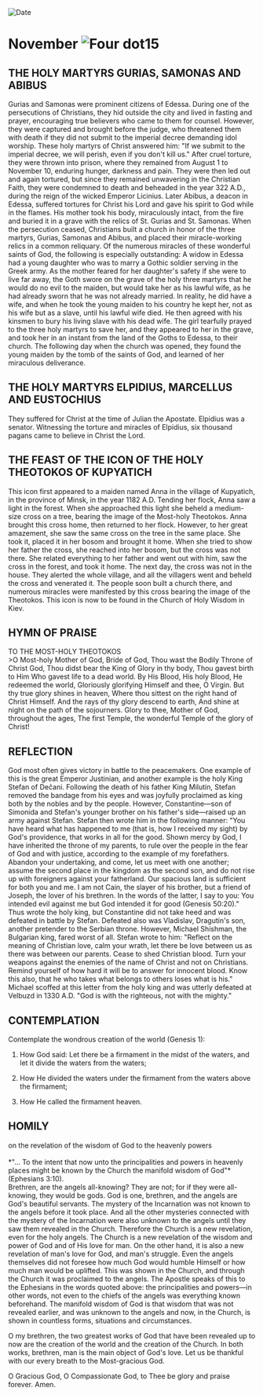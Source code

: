 
<RunningHead />
<Image src="/title-imprint.png" height={68} width={50} alt="Date" className="title-imprint"/>

# <div id="date">November <Image className="four-dot" src="/four-dot.png" height={15} width={15} alt="Four dot" />15</div>

## THE HOLY MARTYRS GURIAS, SAMONAS AND ABIBUS

Gurias and Samonas were prominent citizens of Edessa. During one of the persecutions of Christians, they hid outside the city and lived in fasting and prayer, encouraging true believers who came to them for counsel. However, they were captured and brought before the judge, who threatened them with death if they did not submit to the imperial decree demanding idol worship. These holy martyrs of Christ answered him: "If we submit to the imperial decree, we will perish, even if you don't kill us." After cruel torture, they were thrown into prison, where they remained from August 1 to November 10, enduring hunger, darkness and pain. They were then led out and again tortured, but since they remained unwavering in the Christian Faith, they were condemned to death and beheaded in the year 322 A.D., during the reign of the wicked Emperor Licinius. Later Abibus, a deacon in Edessa, suffered tortures for Christ his Lord and gave his spirit to God while in the flames. His mother took his body, miraculously intact, from the fire and buried it in a grave with the relics of St. Gurias and St. Samonas. When the persecution ceased, Christians built a church in honor of the three martyrs, Gurias, Samonas and Abibus, and placed their miracle-working relics in a common reliquary. Of the numerous miracles of these wonderful saints of God, the following is especially outstanding: A widow in Edessa had a young daughter who was to marry a Gothic soldier serving in the Greek army. As the mother feared for her daughter's safety if she were to live far away, the Goth swore on the grave of the holy three martyrs that he would do no evil to the maiden, but would take her as his lawful wife, as he had already sworn that he was not already married. In reality, he did have a wife, and when he took the young maiden to his country he kept her, not as his wife but as a slave, until his lawful wife died. He then agreed with his kinsmen to bury his living slave with his dead wife. The girl tearfully prayed to the three holy martyrs to save her, and they appeared to her in the grave, and took her in an instant from the land of the Goths to Edessa, to their church. The following day when the church was opened, they found the young maiden by the tomb of the saints of God, and learned of her miraculous deliverance.

## THE HOLY MARTYRS ELPIDIUS, MARCELLUS AND EUSTOCHIUS

They suffered for Christ at the time of Julian the Apostate. Elpidius was a senator. Witnessing the torture and miracles of Elpidius, six thousand pagans came to believe in Christ the Lord.

## THE FEAST OF THE ICON OF THE HOLY THEOTOKOS OF KUPYATICH

This icon first appeared to a maiden named Anna in the village of Kupyatich, in the province of Minsk, in the year 1182 A.D. Tending her flock, Anna saw a light in the forest. When she approached this light she beheld a medium-size cross on a tree, bearing the image of the Most-holy Theotokos. Anna brought this cross home, then returned to her flock. However, to her great amazement, she saw the same cross on the tree in the same place. She took it, placed it in her bosom and brought it home. When she tried to show her father the cross, she reached into her bosom, but the cross was not there. She related everything to her father and went out with him, saw the cross in the forest, and took it home. The next day, the cross was not in the house. They alerted the whole village, and all the villagers went and beheld the cross and venerated it. The people soon built a church there, and numerous miracles were manifested by this cross bearing the image of the Theotokos. This icon is now to be found in the Church of Holy Wisdom in Kiev.


## HYMN OF PRAISE
<div style={{textAlign:'center', color:'crimson', fontWeight:'bold'}}>
TO THE MOST-HOLY THEOTOKOS
</div>
>O Most-holy Mother of God, Bride of God,  
Thou wast the Bodily Throne of Christ God,  
Thou didst bear the King of Glory in thy body,  
Thou gavest birth to Him Who gavest life to a dead world.  
By His Blood, His holy Blood, He redeemed the world,  
Gloriously glorifying Himself and thee, O Virgin.  
But thy true glory shines in heaven,  
Where thou sittest on the right hand of Christ Himself.  
And the rays of thy glory descend to earth,  
And shine at night on the path of the sojourners.  
Glory to thee, Mother of God, throughout the ages,  
The first Temple, the wonderful Temple of the glory of Christ!  


## REFLECTION

God most often gives victory in battle to the peacemakers. One example of this is the great Emperor Justinian, and another example is the holy King Stefan of Dečani. Following the death of his father King Milutin, Stefan removed the bandage from his eyes and was joyfully proclaimed as king both by the nobles and by the people. However, Constantine—son of Simonida and Stefan's younger brother on his father's side—raised up an army against Stefan. Stefan then wrote him in the following manner: "You have heard what has happened to me (that is, how I received my sight) by God's providence, that works in all for the good. Shown mercy by God, I have inherited the throne of my parents, to rule over the people in the fear of God and with justice, according to the example of my forefathers. Abandon your undertaking, and come, let us meet with one another; assume the second place in the kingdom as the second son, and do not rise up with foreigners against your fatherland. Our spacious land is sufficient for both you and me. I am not Cain, the slayer of his brother, but a friend of Joseph, the lover of his brethren. In the words of the latter, I say to you: You intended evil against me but God intended it for good (Genesis 50:20)." Thus wrote the holy king, but Constantine did not take heed and was defeated in battle by Stefan. Defeated also was Vladislav, Dragutin's son, another pretender to the Serbian throne. However, Michael Shishman, the Bulgarian king, fared worst of all. Stefan wrote to him: "Reflect on the meaning of Christian love, calm your wrath, let there be love between us as there was between our parents. Cease to shed Christian blood. Turn your weapons against the enemies of the name of Christ and not on Christians. Remind yourself of how hard it will be to answer for innocent blood. Know this also, that he who takes what belongs to others loses what is his." Michael scoffed at this letter from the holy king and was utterly defeated at Velbuzd in 1330 A.D. "God is with the righteous, not with the mighty."


## CONTEMPLATION

Contemplate the wondrous creation of the world (Genesis 1):

1. How God said: Let there be a firmament in the midst of the waters, and let it divide the waters from the waters;

2. How He divided the waters under the firmament from the waters above the firmament;

3. How He called the firmament heaven.


## HOMILY
<div style={{textAlign:'center', color:'crimson', fontWeight:'bold'}}>
on the revelation of the wisdom of God to the heavenly powers
</div>
<br />
<div style={{textAlign:'right'}}>
*"… To the intent that now unto the principalities and powers in heavenly places might be known by the Church the manifold wisdom of God"* (Ephesians 3:10).
</div>
Brethren, are the angels all-knowing? They are not; for if they were all-knowing, they would be gods. God is one, brethren, and the angels are God's beautiful servants. The mystery of the Incarnation was not known to the angels before it took place. And all the other mysteries connected with the mystery of the Incarnation were also unknown to the angels until they saw them revealed in the Church. Therefore the Church is a new revelation, even for the holy angels. The Church is a new revelation of the wisdom and power of God and of His love for man. On the other hand, it is also a new revelation of man's love for God, and man's struggle. Even the angels themselves did not foresee how much God would humble Himself or how much man would be uplifted. This was shown in the Church, and through the Church it was proclaimed to the angels. The Apostle speaks of this to the Ephesians in the words quoted above: the principalities and powers—in other words, not even to the chiefs of the angels was everything known beforehand. The manifold wisdom of God is that wisdom that was not revealed earlier, and was unknown to the angels and now, in the Church, is shown in countless forms, situations and circumstances.

O my brethren, the two greatest works of God that have been revealed up to now are the creation of the world and the creation of the Church. In both works, brethren, man is the main object of God's love. Let us be thankful with our every breath to the Most-gracious God. 

O Gracious God, O Compassionate God, to Thee be glory and praise forever. Amen.